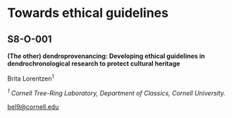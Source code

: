 # Towards ethical guidelines {.unnumbered}

## S8-O-001 {.unnumbered}

**(The other) dendroprovenancing: Developing ethical guidelines in dendrochronological research to protect cultural heritage**

Brita Lorentzen^1^

*^1^ Cornell Tree-Ring Laboratory, Department of Classics, Cornell University.*


<bel9@cornell.edu>

